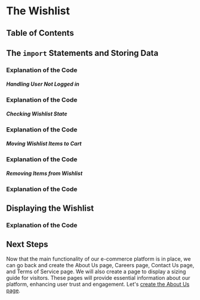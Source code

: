 
# The Wishlist

## Table of Contents

## The `import` Statements and Storing Data

### Explanation of the Code

##### Handling User Not Logged in

### Explanation of the Code

##### Checking Wishlist State

### Explanation of the Code

##### Moving Wishlist Items to Cart

### Explanation of the Code

##### Removing Items from Wishlist

### Explanation of the Code

## Displaying the Wishlist

### Explanation of the Code

## Next Steps

Now that the main functionality of our e-commerce platform is in place, we can go back and create the About Us page, Careers page, Contact Us page, and Terms of Service page. We will also create a page to display a sizing guide for visitors. These pages will provide essential information about our platform, enhancing user trust and engagement. Let's [create the About Us page](/ecommerce-platform/creating-the-pages/about-us).

<BackToTop />
